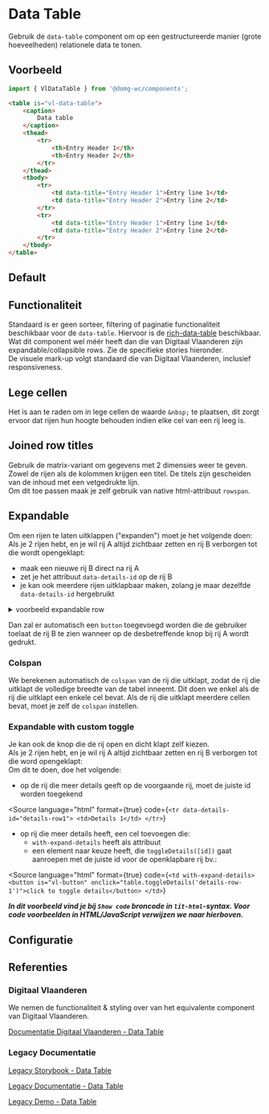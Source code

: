 
# Data Table

<VluxMetaData id="elements-data-table" />

Gebruik de `data-table` component om op een gestructureerde manier (grote hoeveelheden) relationele data te tonen.


## Voorbeeld

```js
import { VlDataTable } from '@domg-wc/components';
```

```html
<table is="vl-data-table">
    <caption>
        Data table
    </caption>
    <thead>
        <tr>
            <th>Entry Header 1</th>
            <th>Entry Header 2</th>
        </tr>
    </thead>
    <tbody>
        <tr>
            <td data-title="Entry Header 1">Entry line 1</td>
            <td data-title="Entry Header 2">Entry line 2</td>
        </tr>
        <tr>
            <td data-title="Entry Header 1">Entry line 1</td>
            <td data-title="Entry Header 2">Entry line 2</td>
        </tr>
    </tbody>
</table>
```


## Default

<Canvas of={VlDataTableStories.DataTableDefault} layout="padded" />


## Functionaliteit

Standaard is er geen sorteer, filtering of paginatie functionaliteit beschikbaar voor de `data-table`. Hiervoor is de
[rich-data-table](?path=/docs/components-rich-data-table--rich-data-table-default) beschikbaar.<br/>
Wat dit component wel méér heeft dan die van Digitaal Vlaanderen zijn expandable/collapsible rows. Zie de specifieke
stories hieronder.<br/>
De visuele mark-up volgt standaard die van Digitaal Vlaanderen, inclusief responsiveness.


## Lege cellen

Het is aan te raden om in lege cellen de waarde `&nbsp;` te plaatsen, dit zorgt ervoor dat rijen hun hoogte behouden
indien elke cel van een rij leeg is.


## Joined row titles

Gebruik de matrix-variant om gegevens met 2 dimensies weer te geven. Zowel de rijen als de kolommen krijgen een titel.
De titels zijn gescheiden van de inhoud met een vetgedrukte lijn.<br/>
Om dit toe passen maak je zelf gebruik van native html-attribuut `rowspan`.

<Canvas of={VlDataTableStories.DataTableJoinedRowTitles} layout="padded" />


## Expandable

Om een rijen te laten uitklappen ("expanden") moet je het volgende doen:<br/>
Als je 2 rijen hebt, en je wil rij A altijd zichtbaar zetten en rij B verborgen tot die wordt opengeklapt:

- maak een nieuwe rij B direct na rij A
- zet je het attribuut `data-details-id` op de rij B
- je kan ook meerdere rijen uitklapbaar maken, zolang je maar dezelfde `data-details-id` hergebruikt

<details>
    <summary>voorbeeld expandable row</summary>
    <Source
        language="html"
        dark
        format={true}
        code={`
              <tr id="rij-A">
                  <td>1</td>
                  <td>2</td>
                  <td>3</td>
                  <td>4</td>
              </tr>
              <tr data-details-id="details-row-A" id="rij-B">
                  <td>details on previous row</td>
              </tr>`}
    ></Source>
</details>

Dan zal er automatisch een `button` toegevoegd worden die de gebruiker toelaat de rij B te zien wanneer op de
desbetreffende knop bij rij A wordt gedrukt.

<Canvas of={VlDataTableStories.DataTableExpandable} layout="padded" />

### Colspan

We berekenen automatisch de `colspan` van de rij die uitklapt, zodat de rij die uitklapt de volledige breedte van de tabel inneemt.
Dit doen we enkel als de rij die uitklapt een enkele cel bevat. Als de rij die uitklapt meerdere cellen bevat, moet je zelf de `colspan` instellen.

### Expandable with custom toggle

Je kan ook de knop die de rij open en dicht klapt zelf kiezen.<br/>
Als je 2 rijen hebt, en je wil rij A altijd zichtbaar zetten en rij B verborgen tot die word opengeklapt:<br/>
Om dit te doen, doe het volgende:<br/>

- op de rij die meer details geeft op de voorgaande rij, moet de juiste id worden toegekend

<Source
    language="html"
    format={true}
    code={`
        <tr data-details-id="details-row1">
            <td>Details 1</td>
        </tr>
          `}
></Source>

- op rij die meer details heeft, een cel toevoegen die:
    - `with-expand-details` heeft als attribuut
    - een element naar keuze heeft, die `toggleDetails([id])` gaat aanroepen met de juiste id voor de openklapbare rij
      bv.:

<Source
    language="html"
    format={true}
    code={`
       <td with-expand-details>
           <button is="vl-button" onclick="table.toggleDetails('details-row-1')">click to toggle details</button>
       </td>
          `}
></Source>

**_In dit voorbeeld vind je bij `Show code` broncode in `lit-html`-syntax. Voor code voorbeelden in HTML/JavaScript
verwijzen we naar hierboven._**

<Canvas of={VlDataTableStories.DataTableExpandableCustomToggleDetailsColumn} layout="padded" />


## Configuratie

<ArgTypes of={VlDataTableStories.DataTableDefault} />


## Referenties

### Digitaal Vlaanderen

We nemen de functionaliteit & styling over van het equivalente component van Digitaal Vlaanderen.

[Documentatie Digitaal Vlaanderen - Data Table](https://overheid.vlaanderen.be/webuniversum/v3/documentation/components/vl-ui-data-table)

### Legacy Documentatie

[Legacy Storybook - Data Table](https://webcomponenten.omgeving.vlaanderen.be/storybook/?path=/docs/native-elements-vl-data-table--default)

[Legacy Documentatie - Data Table](https://webcomponenten.omgeving.vlaanderen.be/doc/VlDataTable.html)

[Legacy Demo - Data Table](https://webcomponenten.omgeving.vlaanderen.be/demo/vl-data-table.html)
